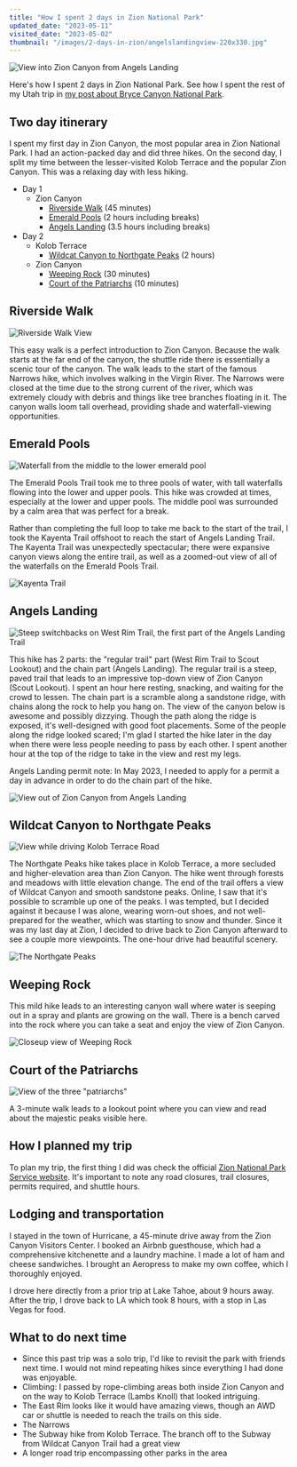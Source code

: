 ```yaml
---
title: "How I spent 2 days in Zion National Park"
updated_date: "2023-05-11"
visited_date: "2023-05-02"
thumbnail: "/images/2-days-in-zion/angelslandingview-220x330.jpg"
---
```


![View into Zion Canyon from Angels Landing](/images/2-days-in-zion/zion_angels_landing_canyon_end-optimized.jpg)

Here's how I spent 2 days in Zion National Park. See how I spent the rest of my Utah trip in [my post about Bryce Canyon National Park](/posts/1-day-in-bryce).

## Two day itinerary

I spent my first day in Zion Canyon, the most popular area in Zion National Park. I had an action-packed day and did three hikes. On the second day, I split my time between the lesser-visited Kolob Terrace and the popular Zion Canyon. This was a relaxing day with less hiking.

- Day 1
  - Zion Canyon
    - [Riverside Walk](#riverside-walk) (45 minutes)
    - [Emerald Pools](#emerald-pools) (2 hours including breaks)
    - [Angels Landing](#angels-landing) (3.5 hours including breaks)
- Day 2
  - Kolob Terrace
    - [Wildcat Canyon to Northgate Peaks](#wildcat-canyon-to-northgate-peaks) (2 hours)
  - Zion Canyon
    - [Weeping Rock](#weeping-rock) (30 minutes)
    - [Court of the Patriarchs](#court-of-the-patriarchs) (10 minutes)

## Riverside Walk

![Riverside Walk View](/images/2-days-in-zion/zion_riverside-optimized.jpg)

This easy walk is a perfect introduction to Zion Canyon. Because the walk starts at the far end of the canyon, the shuttle ride there is essentially a scenic tour of the canyon. The walk leads to the start of the famous Narrows hike, which involves walking in the Virgin River. The Narrows were closed at the time due to the strong current of the river, which was extremely cloudy with debris and things like tree branches floating in it.
The canyon walls loom tall overhead, providing shade and waterfall-viewing opportunities.

## Emerald Pools

![Waterfall from the middle to the lower emerald pool](/images/2-days-in-zion/zion_emerald_pools_underneath-optimized.jpg)

The Emerald Pools Trail took me to three pools of water, with tall waterfalls flowing into the lower and upper pools. This hike was crowded at times, especially at the lower and upper pools. The middle pool was surrounded by a calm area that was perfect for a break.

Rather than completing the full loop to take me back to the start of the trail, I took the Kayenta Trail offshoot to reach the start of Angels Landing Trail. The Kayenta Trail was unexpectedly spectacular; there were expansive canyon views along the entire trail, as well as a zoomed-out view of all of the waterfalls on the Emerald Pools Trail.

![Kayenta Trail](/images/2-days-in-zion/zion_kayenta-optimized.jpg)

## Angels Landing

![Steep switchbacks on West Rim Trail, the first part of the Angels Landing Trail](/images/2-days-in-zion/zion_switchbacks-optimized.jpg)

This hike has 2 parts: the "regular trail" part (West Rim Trail to Scout Lookout) and the chain part (Angels Landing). The regular trail is a steep, paved trail that leads to an impressive top-down view of Zion Canyon (Scout Lookout). I spent an hour here resting, snacking, and waiting for the crowd to lessen. The chain part is a scramble along a sandstone ridge, with chains along the rock to help you hang on. The view of the canyon below is awesome and possibly dizzying. Though the path along the ridge is exposed, it's well-designed with good foot placements. Some of the people along the ridge looked scared; I'm glad I started the hike later in the day when there were less people needing to pass by each other. I spent another hour at the top of the ridge to take in the view and rest my legs.

Angels Landing permit note: In May 2023, I needed to apply for a permit a day in advance in order to do the chain part of the hike.

![View out of Zion Canyon from Angels Landing](/images/2-days-in-zion/zion_angelslandingview-optimized.jpg)

## Wildcat Canyon to Northgate Peaks

![View while driving Kolob Terrace Road](/images/2-days-in-zion/zion_kolob_terrace-optimized.jpg)

The Northgate Peaks hike takes place in Kolob Terrace, a more secluded and higher-elevation area than Zion Canyon. The hike went through forests and meadows with little elevation change. The end of the trail offers a view of Wildcat Canyon and smooth sandstone peaks. Online, I saw that it's possible to scramble up one of the peaks. I was tempted, but I decided against it because I was alone, wearing worn-out shoes, and not well-prepared for the weather, which was starting to snow and thunder. Since it was my last day at Zion, I decided to drive back to Zion Canyon afterward to see a couple more viewpoints. The one-hour drive had beautiful scenery.

![The Northgate Peaks](/images/2-days-in-zion/zion_northgate_peaks-optimized.jpg)

## Weeping Rock

This mild hike leads to an interesting canyon wall where water is seeping out in a spray and plants are growing on the wall. There is a bench carved into the rock where you can take a seat and enjoy the view of Zion Canyon.

![Closeup view of Weeping Rock](/images/2-days-in-zion/zion_weeping_rock-optimized.jpg)

## Court of the Patriarchs

![View of the three "patriarchs"](/images/2-days-in-zion/zion_court-optimized.jpg)

A 3-minute walk leads to a lookout point where you can view and read about the majestic peaks visible here.

## How I planned my trip

To plan my trip, the first thing I did was check the official [Zion National Park Service website](https://www.nps.gov/zion/index.htm). It's important to note any road closures, trail closures, permits required, and shuttle hours.

## Lodging and transportation

I stayed in the town of Hurricane, a 45-minute drive away from the Zion Canyon Visitors Center. I booked an Airbnb guesthouse, which had a comprehensive kitchenette and a laundry machine. I made a lot of ham and cheese sandwiches. I brought an Aeropress to make my own coffee, which I thoroughly enjoyed.

I drove here directly from a prior trip at Lake Tahoe, about 9 hours away. After the trip, I drove back to LA which took 8 hours, with a stop in Las Vegas for food.

## What to do next time

- Since this past trip was a solo trip, I'd like to revisit the park with friends next time. I would not mind repeating hikes since everything I had done was enjoyable.
- Climbing: I passed by rope-climbing areas both inside Zion Canyon and on the way to Kolob Terrace (Lambs Knoll) that looked intriguing.
- The East Rim looks like it would have amazing views, though an AWD car or shuttle is needed to reach the trails on this side.
- The Narrows
- The Subway hike from Kolob Terrace. The branch off to the Subway from Wildcat Canyon Trail had a great view
- A longer road trip encompassing other parks in the area
